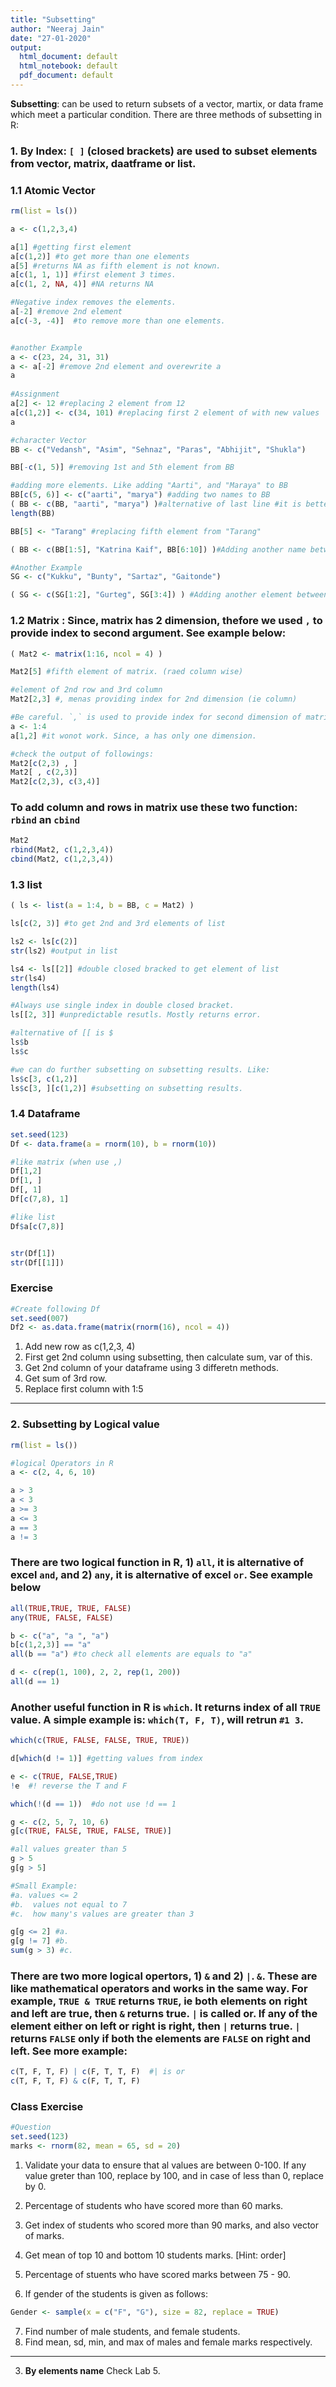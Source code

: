 ```yaml
---
title: "Subsetting"
author: "Neeraj Jain"
date: "27-01-2020"
output:
  html_document: default
  html_notebook: default
  pdf_document: default
---
```


**Subsetting**: can be used to return subsets of a vector, martix, or data frame which meet a particular condition. There are three methods of subsetting in R: 

###  1. **By Index**: `[ ]` (closed brackets) are used to subset elements from vector, matrix, daatframe or list.
  
### 1.1 **Atomic Vector**
```r
rm(list = ls())

a <- c(1,2,3,4)

a[1] #getting first element
a[c(1,2)] #to get more than one elements
a[5] #returns NA as fifth element is not known. 
a[c(1, 1, 1)] #first element 3 times. 
a[c(1, 2, NA, 4)] #NA returns NA

#Negative index removes the elements. 
a[-2] #remove 2nd element
a[c(-3, -4)]  #to remove more than one elements. 


#another Example
a <- c(23, 24, 31, 31)
a <- a[-2] #remove 2nd element and overewrite a
a
 
#Assignment 
a[2] <- 12 #replacing 2 element from 12
a[c(1,2)] <- c(34, 101) #replacing first 2 element of with new values
a

#character Vector
BB <- c("Vedansh", "Asim", "Sehnaz", "Paras", "Abhijit", "Shukla")

BB[-c(1, 5)] #removing 1st and 5th element from BB

#adding more elements. Like adding "Aarti", and "Maraya" to BB
BB[c(5, 6)] <- c("aarti", "marya") #adding two names to BB
( BB <- c(BB, "aarti", "marya") )#alternative of last line #it is better too. 
length(BB)

BB[5] <- "Tarang" #replacing fifth element from "Tarang"

( BB <- c(BB[1:5], "Katrina Kaif", BB[6:10]) )#Adding another name between the character. 

#Another Example
SG <- c("Kukku", "Bunty", "Sartaz", "Gaitonde")

( SG <- c(SG[1:2], "Gurteg", SG[3:4]) ) #Adding another element between the SG
```


###  1.2 **Matrix** : Since, matrix has 2 dimension, thefore we used `,` to provide index to second argument. See example below: 
```r
( Mat2 <- matrix(1:16, ncol = 4) )

Mat2[5] #fifth element of matrix. (raed column wise)

#element of 2nd row and 3rd column
Mat2[2,3] #, menas providing index for 2nd dimension (ie column)

#Be careful. `,` is used to provide index for second dimension of matrix. However, for atomic vetocr
a <- 1:4
a[1,2] #it wonot work. Since, a has only one dimension. 

#check the output of followings: 
Mat2[c(2,3) , ]
Mat2[ , c(2,3)]
Mat2[c(2,3), c(3,4)]
```

### To add column and rows in matrix use these two function: `rbind` an `cbind`

```r
Mat2
rbind(Mat2, c(1,2,3,4))
cbind(Mat2, c(1,2,3,4))
```

### 1.3 **list**
```r
( ls <- list(a = 1:4, b = BB, c = Mat2) )

ls[c(2, 3)] #to get 2nd and 3rd elements of list

ls2 <- ls[c(2)]
str(ls2) #output in list

ls4 <- ls[[2]] #double closed bracked to get element of list
str(ls4)
length(ls4)

#Always use single index in double closed bracket. 
ls[[2, 3]] #unpredictable resutls. Mostly returns error. 

#alternative of [[ is $
ls$b
ls$c

#we can do further subsetting on subsetting results. Like: 
ls$c[3, c(1,2)] 
ls$c[3, ][c(1,2)] #subsetting on subsetting results. 
```

### 1.4 **Dataframe**
```r
set.seed(123)
Df <- data.frame(a = rnorm(10), b = rnorm(10))

#like matrix (when use ,)
Df[1,2]
Df[1, ]
Df[, 1]
Df[c(7,8), 1]

#like list
Df$a[c(7,8)] 


str(Df[1])
str(Df[[1]])
```

### Exercise
```r
#Create following Df
set.seed(007)
Df2 <- as.data.frame(matrix(rnorm(16), ncol = 4))
```
 1.  Add new row as c(1,2,3, 4)
 2. First get 2nd column using subsetting, then calculate sum, var of this.
 3. Get 2nd column of your dataframe using 3 differetn methods. 
 4. Get sum of 3rd row. 
 5. Replace first column with 1:5



***********
### 2. **Subsetting by Logical value**
```r
rm(list = ls())

#logical Operators in R
a <- c(2, 4, 6, 10) 

a > 3
a < 3
a >= 3
a <= 3
a == 3
a != 3
```

### There are two logical function in R, 1) `all`, it is alternative of excel `and`, and 2) `any`, it is alternative of excel `or`. See example below

```r
all(TRUE,TRUE, TRUE, FALSE)
any(TRUE, FALSE, FALSE)

b <- c("a", "a ", "a")
b[c(1,2,3)] == "a"
all(b == "a") #to check all elements are equals to "a"

d <- c(rep(1, 100), 2, 2, rep(1, 200))
all(d == 1)
```

### Another useful function in R is `which`. It returns index of all `TRUE` value. A simple example is: `which(T, F, T)`, will retrun `#1 3`. 

```r
which(c(TRUE, FALSE, FALSE, TRUE, TRUE)) 

d[which(d != 1)] #getting values from index 

e <- c(TRUE, FALSE,TRUE)
!e  #! reverse the T and F

which(!(d == 1))  #do not use !d == 1

g <- c(2, 5, 7, 10, 6)
g[c(TRUE, FALSE, TRUE, FALSE, TRUE)]

#all values greater than 5
g > 5
g[g > 5]

#Small Example:
#a. values <= 2
#b.  values not equal to 7
#c.  how many's values are greater than 3

g[g <= 2] #a. 
g[g != 7] #b. 
sum(g > 3) #c. 
```
### There are two more logical opertors, 1) `&` and 2) `|`. `&`. These are like mathematical operators and works in the same way. For example, `TRUE & TRUE` returns `TRUE`, ie both elements on right and left are true, then `&` returns true. `|` is called or. If any of the element either on left or right is right, then `|` returns true. `|` returns `FALSE` only if both the elements are `FALSE` on right and left.  See more example: 

```r
c(T, F, T, F) | c(F, T, T, F)  #| is or
c(T, F, T, F) & c(F, T, T, F)
```

### Class Exercise
```r
#Question
set.seed(123) 
marks <- rnorm(82, mean = 65, sd = 20)
```

1. Validate your data to ensure that al values are between 0-100. If any value greter than 100, replace by 100, and in case of less than 0, replace by 0.

2. Percentage of students who have scored more than 60 marks. 
3. Get index of students who scored more than 90 marks, and also vector of marks.  
4. Get mean of top 10 and bottom 10 students marks. [Hint: order]
5. Percentage of stuents who have scored marks between 75 - 90. 
6. If gender of the students is given as follows: 
```r
Gender <- sample(x = c("F", "G"), size = 82, replace = TRUE)
```

7. Find number of male students, and female students. 
8. Find mean, sd, min, and max of males and female marks respectively.


************

3. **By elements name**
Check Lab 5.

